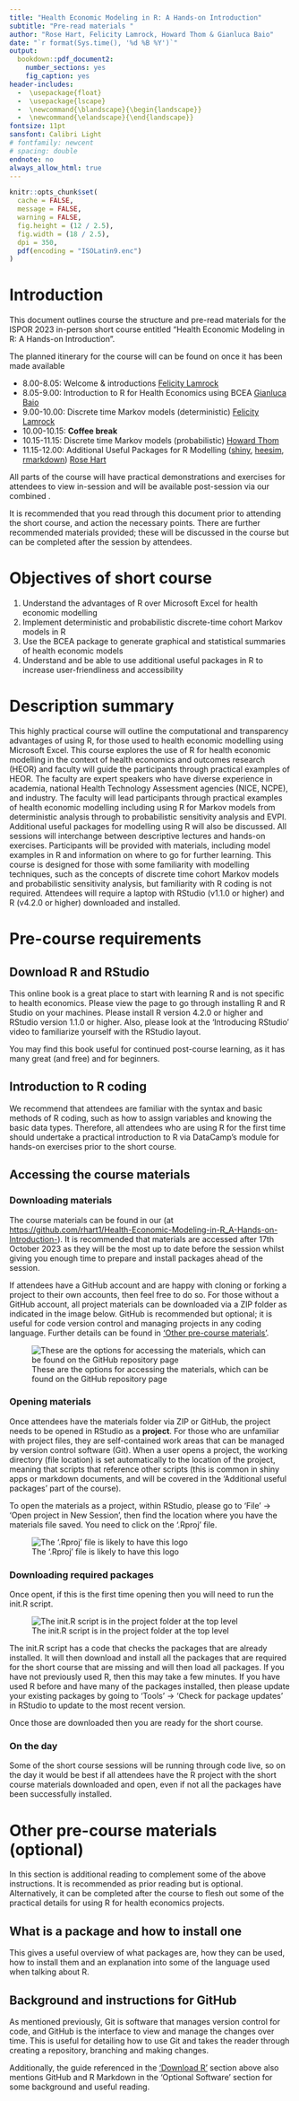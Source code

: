 ```yaml
---
title: "Health Economic Modeling in R: A Hands-on Introduction"
subtitle: "Pre-read materials "
author: "Rose Hart, Felicity Lamrock, Howard Thom & Gianluca Baio"
date: "`r format(Sys.time(), '%d %B %Y')`"
output: 
  bookdown::pdf_document2: 
    number_sections: yes
    fig_caption: yes
header-includes:
  -  \usepackage{float}
  -  \usepackage{lscape}
  -  \newcommand{\blandscape}{\begin{landscape}}
  -  \newcommand{\elandscape}{\end{landscape}}
fontsize: 11pt
sansfont: Calibri Light
# fontfamily: newcent
# spacing: double
endnote: no
always_allow_html: true
---
```


```r
knitr::opts_chunk$set(
  cache = FALSE,
  message = FALSE,
  warning = FALSE,
  fig.height = (12 / 2.5),
  fig.width = (18 / 2.5),
  dpi = 350,
  pdf(encoding = "ISOLatin9.enc")
)
```
\newpage
\definecolor{colourblue}{RGB}{0, 0, 255}

# Introduction

This document outlines course the structure and pre-read materials for the ISPOR 2023 in-person short course entitled "Health Economic Modeling in R: A Hands-on Introduction".

The planned itinerary for the course will can be found on [\textcolor{colourblue}{ISPOR short course}](https://www.ispor.org/conferences-education/event/2023/11/12/default-calendar/november-12-health-economic-modeling-in-r-a-hands-on-introduction---in-person-at-ispor-europe-2023) once it has been made available

- 8.00-8.05: Welcome & introductions [Felicity Lamrock](https://pure.qub.ac.uk/en/persons/felicity-lamrock)
- 8.05-9.00: Introduction to R for Health Economics using BCEA [Gianluca Baio](https://gianluca.statistica.it)
- 9.00-10.00: Discrete time Markov models (deterministic) [Felicity Lamrock](https://pure.qub.ac.uk/en/persons/felicity-lamrock)
- 10.00-10.15: **Coffee break**
- 10.15-11.15: Discrete time Markov models (probabilistic) [Howard Thom](https://www.bristol.ac.uk/people/person/Howard-Thom-7d5ace0c-a4eb-4fa0-8c0b-37dc141c0e9f/)
- 11.15-12.00: Additional Useful Packages for R Modelling ([shiny](https://shiny.rstudio.com/), [heesim](https://hesim-dev.github.io/hesim/), [rmarkdown](https://rmarkdown.rstudio.com/)) [Rose Hart](https://github.com/rhart1)

All parts of the course will have practical demonstrations and exercises for attendees to view in-session and will be available post-session via our combined [\textcolor{colourblue}{GitHub repository}](https://github.com/rhart1/Health-Economic-Modeling-in-R_A-Hands-on-Introduction-)</u>.

It is recommended that you read through this document prior to attending the short course, and action the necessary points. There are further recommended materials provided; these will be discussed in the course but can be completed after the session by attendees. 

# Objectives of short course

1.	Understand the advantages of R over Microsoft Excel for health economic modelling  
2.	Implement deterministic and probabilistic discrete-time cohort Markov models in R  
3.	Use the BCEA package to generate graphical and statistical summaries of health economic models  
4.	Understand and be able to use additional useful packages in R to increase user-friendliness and accessibility  


# Description summary

This highly practical course will outline the computational and transparency advantages of using R, for those used to health economic modelling using Microsoft Excel. This course explores the use of R for health economic modelling in the context of health economics and outcomes research (HEOR) and faculty will guide the participants through practical examples of HEOR. The faculty are expert speakers who have diverse experience in academia, national Health Technology Assessment agencies (NICE, NCPE), and industry. The faculty will lead participants through practical examples of health economic modelling including using R for Markov models from deterministic analysis through to probabilistic sensitivity analysis and EVPI. Additional useful packages for modelling using R will also be discussed. All sessions will interchange between descriptive lectures and hands-on exercises. Participants will be provided with materials, including model examples in R and information on where to go for further learning. This course is designed for those with some familiarity with modelling techniques, such as the concepts of discrete time cohort Markov models and probabilistic sensitivity analysis, but familiarity with R coding is not required. Attendees will require a laptop with RStudio (v1.1.0 or higher) and R (v4.2.0 or higher) downloaded and installed. 


# Pre-course requirements 

## Download R and RStudio{#DownloadR}

This online book [\textcolor{colourblue}{"An introduction to R"}](https://alexd106.github.io/intro2R/index.html) is a great place to start with learning R and is not specific to health economics. Please view the [\textcolor{colourblue}{setup}](https://alexd106.github.io/intro2R/setup.html) page to go through installing R and R Studio on your machines. Please install R version 4.2.0 or higher and RStudio version 1.1.0 or higher. Also, please look at the 'Introducing RStudio' video to familiarize yourself with the RStudio layout. 

You may find this book useful for continued post-course learning, as it has many great (and free) [\textcolor{colourblue}{tutorials}](https://alexd106.github.io/intro2R/howto.html) and [\textcolor{colourblue}{exercises}](https://alexd106.github.io/intro2R/exercises.html) for beginners.

## Introduction to R coding

We recommend that attendees are familiar with the syntax and basic methods of R coding, such as how to assign variables and knowing the basic data types. Therefore, all attendees who are using R for the first time should undertake a practical introduction to R via DataCamp's [\textcolor{colourblue}{'Intro to basics'}](https://www.datacamp.com/courses/free-introduction-to-r) module for hands-on exercises prior to the short course.

## Accessing the course materials

### Downloading materials
The course materials can be found in our [\textcolor{colourblue}{GitHub repository}](https://github.com/rhart1/Health-Economic-Modeling-in-R_A-Hands-on-Introduction-) (at <https://github.com/rhart1/Health-Economic-Modeling-in-R_A-Hands-on-Introduction->). It is recommended that materials are accessed after 17th October 2023 as they will be the most up to date before the session whilst giving you enough time to prepare and install packages ahead of the session.

If attendees have a GitHub account and are happy with cloning or forking a project to their own accounts, then feel free to do so. For those without a GitHub account, all project materials can be downloaded via a ZIP folder as indicated in the image below. GitHub is recommended but optional; it is useful for code version control and managing projects in any coding language. Further details can be found in ['Other pre-course materials'](#optionalmaterial).

![These are the options for accessing the materials, which can be found on the GitHub repository page](Images/Picture1.png)

### Opening materials
Once attendees have the materials folder via ZIP or GitHub, the project needs to be opened in RStudio as a **project**. For those who are unfamiliar with project files, they are self-contained work areas that can be managed by version control software (Git). When a user opens a project, the working directory (file location) is set automatically to the location of the project, meaning that scripts that reference other scripts (this is common in shiny apps or markdown documents, and will be covered in the 'Additional useful packages' part of the course).

To open the materials as a project, within RStudio, please go to 'File' -> 'Open project in New Session', then find the location where you have the materials file saved. You need to click on the '.Rproj' file. 

![The '.Rproj' file is likely to have this logo](Images/Picture2.png)


### Downloading required packages
Once opent, if this is the first time opening then you will need to run the init.R script. 

![The init.R script is in the project folder at the top level](Images/Picture3.png)

The init.R script has a code that checks the packages that are already installed. It will then download and install all the packages that are required for the short course that are missing and will then load all packages. If you have not previously used R, then this may take a few minutes. If you have used R before and have many of the packages installed, then please update your existing packages by going to 'Tools' -> 'Check for package updates' in RStudio to update to the most recent version. 

Once those are downloaded then you are ready for the short course.

### On the day
Some of the short course sessions will be running through code live, so on the day it would be best if all attendees have the R project with the short course materials downloaded and open, even if not all the packages have been successfully installed.


# Other pre-course materials (optional) {#optionalmaterial}
In this section is additional reading to complement some of the above instructions. It is recommended as prior reading but is optional. Alternatively, it can be completed after the course to flesh out some of the practical details for using R for health economics projects.

## What is a package and how to install one
This [\textcolor{colourblue}{DataCamp guide}](https://www.datacamp.com/community/tutorials/r-packages-guide) gives a useful overview of what packages are, how they can be used, how to install them and an explanation into some of the language used when talking about R.


## Background and instructions for GitHub
As mentioned previously, Git is software that manages version control for code, and GitHub is the interface to view and manage the changes over time. This [\textcolor{colourblue}{online GitHub guide}](https://guides.github.com/activities/hello-world/) is useful for detailing how to use Git and takes the reader through creating a repository, branching and making changes. 

Additionally, the [\textcolor{colourblue}{setup}](https://alexd106.github.io/intro2R/setup.html) guide referenced in the ['Download R'](#DownloadR) section above also mentions GitHub and R Markdown in the 'Optional Software' section for some background and useful reading.


